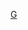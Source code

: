 {{Catnav|頁面分類|...|英國足球|英格蘭足球|效力英格蘭球會的球員}}
{{Commonscat|Players of Arsenal FC}}

[[Category:效力英格蘭球會的球員|G]]
